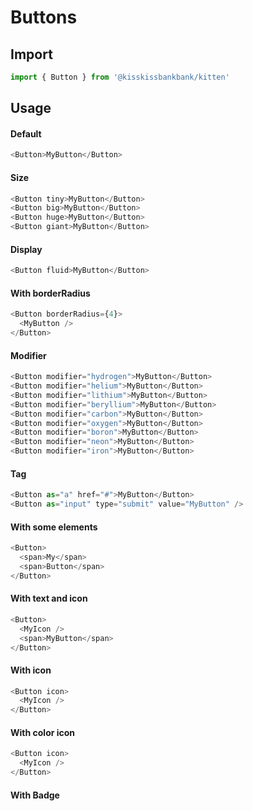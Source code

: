 
<Meta title="Buttons/Button" component={Button} />

# Buttons

## Import

```js
import { Button } from '@kisskissbankbank/kitten'
```

## Usage

<Canvas>
  <Story name="WithText" story={stories.WithText} />
</Canvas>

#### Default

```js
<Button>MyButton</Button>
```

#### Size

```js
<Button tiny>MyButton</Button>
<Button big>MyButton</Button>
<Button huge>MyButton</Button>
<Button giant>MyButton</Button>
```

#### Display

```js
<Button fluid>MyButton</Button>
```

#### With borderRadius

```js
<Button borderRadius={4}>
  <MyButton />
</Button>
```

#### Modifier

```js
<Button modifier="hydrogen">MyButton</Button>
<Button modifier="helium">MyButton</Button>
<Button modifier="lithium">MyButton</Button>
<Button modifier="beryllium">MyButton</Button>
<Button modifier="carbon">MyButton</Button>
<Button modifier="oxygen">MyButton</Button>
<Button modifier="boron">MyButton</Button>
<Button modifier="neon">MyButton</Button>
<Button modifier="iron">MyButton</Button>
```

#### Tag

```js
<Button as="a" href="#">MyButton</Button>
<Button as="input" type="submit" value="MyButton" />
```

#### With some elements

```js
<Button>
  <span>My</span>
  <span>Button</span>
</Button>
```

#### With text and icon

<Canvas>
  <Story name="WithTextAndIcon" story={stories.WithTextAndIcon} />
</Canvas>

```js
<Button>
  <MyIcon />
  <span>MyButton</span>
</Button>
```

#### With icon

<Canvas>
  <Story name="WithIcon" story={stories.WithIcon} />
</Canvas>

```js
<Button icon>
  <MyIcon />
</Button>
```

#### With color icon

<Canvas>
  <Story name="WithColorIcon" story={stories.WithColorIcon} />
</Canvas>

```js
<Button icon>
  <MyIcon />
</Button>
```

#### With Badge

<Canvas>
  <Story name="WithBadge" story={stories.WithBadge} />
</Canvas>
